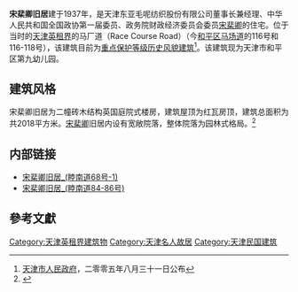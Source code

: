 {{天津历史风貌建筑 |
省区市 = 天津市 |
名称 = 宋棐卿旧居 |
图片 = [[File:宋棐卿旧居1.jpg|200px]] |
编号 = 0120053<br />0120054 |
等级 = 重点保护 |
时代 = 1937年|
所在 = [[天津市|天津市]][[和平区_(天津市)|和平区]] |
公布 = 2005年8月31日 |
}}

'''宋棐卿旧居'''建于1937年，是天津东亚毛呢纺织股份有限公司董事长兼经理、中华人民共和国全国政协第一届委员、政务院财政经济委员会委员[[宋棐卿|宋棐卿]]的住宅。位于当时的[[天津英租界|天津英租界]]的马厂道（Race Course Road）（今[[和平区_(天津市)|和平区]][[马场道|马场道]]的116号和116-118号），该建筑目前为[[天津历史风貌建筑|重点保护等级历史风貌建筑]]<ref>[[天津市人民政府|天津市人民政府]]，二零零五年八月三十一日公布</ref>。该建筑现为天津市和平区第九幼儿园。

== 建筑风格 ==
宋棐卿旧居为二幢砖木结构英国庭院式楼房，建筑屋顶为红瓦房顶，建筑总面积为共2018平方米。[[宋棐卿|宋棐卿]]旧居内设有宽敞院落，整体院落为园林式格局。<ref>{{Cite web |url=http://www.tjwh.gov.cn/shwh/lywh/mrgj/song-fei-qing/jzfg---sfq.htm |title=宋棐卿旧居 |access-date=2011-09-20 |archive-url=https://web.archive.org/web/20130512084229/http://www.tjwh.gov.cn/shwh/lywh/mrgj/song-fei-qing/jzfg---sfq.htm |archive-date=2013-05-12 |dead-url=yes }}</ref>

== 内部链接 ==
* [[宋棐卿旧居_(睦南道68号-1)|宋棐卿旧居_(睦南道68号-1)]]
* [[宋棐卿旧居_(睦南道84-86号)|宋棐卿旧居_(睦南道84-86号)]]

== 參考文獻 ==
<div class="references-small">
<references />
</div>

{{天津市名人故居}}

[[Category:天津英租界建筑物|Category:天津英租界建筑物]]
[[Category:天津名人故居|Category:天津名人故居]]
[[Category:天津民国建筑|Category:天津民国建筑]]